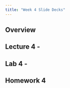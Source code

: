 ```yaml
---
title: "Week 4 Slide Decks"
---
```


## Overview



## Lecture 4 -



## Lab 4 - 



## Homework 4


